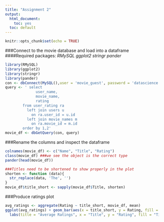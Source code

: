 ```yaml
---
title: "Assignment 2"
output:
  html_document:
    toc: yes
  toc: default
---
```


```r
knitr::opts_chunk$set(echo = TRUE)
```

###Connect to the movie database and load into a dataframe
####Required packages:
*RMySQL*
*ggplot2*
*stringr*
*pander*
```r
library(RMySQL)
library(ggplot2)
library(stringr)
library(pander)
con <- dbConnect(MySQL(),user = 'movie_guest', password = 'datascience',  dbname = 'movies', host = 'localhost') ###This uses the guest user created by the SQL script with read only access
query <- ' select
              user_name,
              movie_name,
              rating
        from user_rating ra
          left join users u
            on ra.user_id = u.id
          left join movie_names m
            on ra.movie_id = m.id
        order by 1,2'
movie_df <- dbGetQuery(con, query)
```

###Rename the columns and inspect the dataframe
```r
colnames(movie_df) <- c("Name", "Title", "Rating")
class(movie_df) ###we see the object is the correct type
pander(head(movie_df))
```
```r
###Titles need to be shortened to show properly in the plot
shorten <- function (data){
  str_replace(data, 'The', '')
}
movie_df$title_short <- sapply(movie_df$Title, shorten)
```
###Produce ratings plot
```r
avg_ratings <- aggregate(Rating ~ title_short, movie_df, mean)
ggplot(avg_ratings) + geom_bar(aes(x = title_short, y = Rating, fill = title_short), stat = 'identity') + 
  labs(title = "Average Ratings", x = "Title", y = "Rating", fill = "Title")
```

